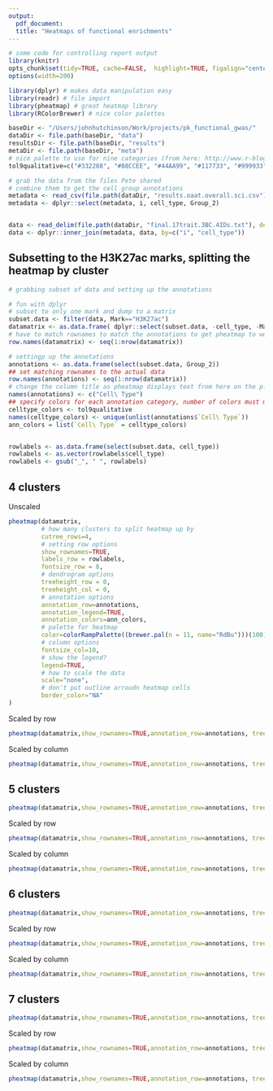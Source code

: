 ```yaml
---
output:
  pdf_document:
  title: "Heatmaps of functional enrichments"
---
```


```r
# some code for controlling report output
library(knitr)
opts_chunk$set(tidy=TRUE, cache=FALSE,  highlight=TRUE, figalign="center", echo=FALSE, warning=FALSE, error=FALSE, message=FALSE, tidy.opts=list(keep.blank.line=FALSE, width.cutoff=120))
options(width=200)
```


```r
library(dplyr) # makes data manipulation easy
library(readr) # file import
library(pheatmap) # great heatmap library
library(RColorBrewer) # nice color palettes
```



```r
baseDir <- "/Users/johnhutchinson/Work/projects/pk_functional_gwas/"
dataDir <- file.path(baseDir, "data")
resultsDir <- file.path(baseDir, "results")
metaDir <- file.path(baseDir, "meta")
# nice palette to use for nine categories (from here: http://www.r-bloggers.com/the-paul-tol-21-color-salute/)
tol9qualitative=c("#332288", "#88CCEE", "#44AA99", "#117733", "#999933", "#DDCC77", "#CC6677", "#882255", "#AA4499")
```


```r
# grab the data from the files Pete shared
# combine them to get the cell group annotations
metadata <- read_csv(file.path(dataDir, "results.oaat.overall.sci.csv"))
metadata <- dplyr::select(metadata, i, cell_type, Group_2)


data <- read_delim(file.path(dataDir, "final.17trait.3BC.4IDs.txt"), delim="\t")
data <- dplyr::inner_join(metadata, data, by=c("i", "cell_type"))
```


## Subsetting to the H3K27ac marks, splitting the heatmap by cluster


```r
# grabbing subset of data and setting up the annotations

# fun with dplyr
# subset to only one mark and dump to a matrix
subset.data <- filter(data, Mark=="H3K27ac")
datamatrix <- as.data.frame( dplyr::select(subset.data, -cell_type, -Mark, -i, -Group_2, -Name))
# have to match rownames to match the annotations to get pheatmap to work, defaults don;t work for some reason, have to be set
row.names(datamatrix) <- seq(1:nrow(datamatrix))

# settingp up the annotations
annotations <- as.data.frame(select(subset.data, Group_2))
## set matching rownames to the actual data
row.names(annotations) <- seq(1:nrow(datamatrix))
# change the column title as pheatmap displays text from here on the plot
names(annotations) <- c("Cell\ Type")
## specify colors for each annotation category, number of colors must match the number of annotation categories 
celltype_colors <- tol9qualitative
names(celltype_colors) <- unique(unlist(annotations$`Cell\ Type`))
ann_colors = list(`Cell\ Type` = celltype_colors)


rowlabels <- as.data.frame(select(subset.data, cell_type))
rowlabels <- as.vector(rowlabels$cell_type)
rowlabels <- gsub("_", " ", rowlabels)

```

## 4 clusters

Unscaled

```r
pheatmap(datamatrix,
         # how many clusters to split heatmap up by
         cutree_rows=4, 
         # setting row options
         show_rownames=TRUE,
         labels_row = rowlabels, 
         fontsize_row = 8,
         # dendrogram options
         treeheight_row = 0,
         treeheight_col = 0, 
         # annotation options
         annotation_row=annotations, 
         annotation_legend=TRUE, 
         annotation_colors=ann_colors, 
         # palette for heatmap
         color=colorRampPalette((brewer.pal(n = 11, name="RdBu")))(100),
         # column options
         fontsize_col=10, 
         # show the legend?
         legend=TRUE, 
         # how to scale the data
         scale="none",
         # don't put outline arroudn heatmap cells
         border_color="NA"
)
```

\pagebreak

Scaled by row

```r
pheatmap(datamatrix,show_rownames=TRUE,annotation_row=annotations, treeheight_row = 0, treeheight_col = 0,  color=colorRampPalette((brewer.pal(n = 11, name="RdBu")))(100), annotation_legend=TRUE, fontsize_col=10, legend=TRUE, scale="row", annotation_colors=ann_colors, border_color="NA", cutree_rows=4,labels_row = rowlabels, fontsize_row = 8 )
```

\pagebreak

Scaled by column

```r
pheatmap(datamatrix,show_rownames=TRUE,annotation_row=annotations, treeheight_row = 0, treeheight_col = 0,  color=colorRampPalette((brewer.pal(n = 11, name="RdBu")))(100), annotation_legend=TRUE, fontsize_col=10, legend=TRUE, scale="column", annotation_colors=ann_colors, border_color="NA" , cutree_rows=4,labels_row = rowlabels, fontsize_row = 8)
```

\pagebreak


## 5 clusters

```r

pheatmap(datamatrix,show_rownames=TRUE,annotation_row=annotations, treeheight_row = 0, treeheight_col = 0,  color=colorRampPalette((brewer.pal(n = 11, name="RdBu")))(100), annotation_legend=TRUE, fontsize_col=10, legend=TRUE, scale="none", annotation_colors=ann_colors, border_color="NA", cutree_rows=5, labels_row = rowlabels, fontsize_row = 8)
```

\pagebreak

Scaled by row

```r
pheatmap(datamatrix,show_rownames=TRUE,annotation_row=annotations, treeheight_row = 0, treeheight_col = 0,  color=colorRampPalette((brewer.pal(n = 11, name="RdBu")))(100), annotation_legend=TRUE, fontsize_col=10, legend=TRUE, scale="row", annotation_colors=ann_colors, border_color="NA", cutree_rows=5,labels_row = rowlabels, fontsize_row = 8 )
```

\pagebreak

Scaled by column

```r
pheatmap(datamatrix,show_rownames=TRUE,annotation_row=annotations, treeheight_row = 0, treeheight_col = 0,  color=colorRampPalette((brewer.pal(n = 11, name="RdBu")))(100), annotation_legend=TRUE, fontsize_col=10, legend=TRUE, scale="column", annotation_colors=ann_colors, border_color="NA" , cutree_rows=5,labels_row = rowlabels, fontsize_row = 8)
```

\pagebreak


## 6 clusters

```r

pheatmap(datamatrix,show_rownames=TRUE,annotation_row=annotations, treeheight_row = 0, treeheight_col = 0,  color=colorRampPalette((brewer.pal(n = 11, name="RdBu")))(100), annotation_legend=TRUE, fontsize_col=10, legend=TRUE, scale="none", annotation_colors=ann_colors, border_color="NA", cutree_rows=6, labels_row = rowlabels, fontsize_row = 8)
```

\pagebreak

Scaled by row

```r
pheatmap(datamatrix,show_rownames=TRUE,annotation_row=annotations, treeheight_row = 0, treeheight_col = 0,  color=colorRampPalette((brewer.pal(n = 11, name="RdBu")))(100), annotation_legend=TRUE, fontsize_col=10, legend=TRUE, scale="row", annotation_colors=ann_colors, border_color="NA", cutree_rows=6,labels_row = rowlabels, fontsize_row = 8 )
```

\pagebreak

Scaled by column

```r
pheatmap(datamatrix,show_rownames=TRUE,annotation_row=annotations, treeheight_row = 0, treeheight_col = 0,  color=colorRampPalette((brewer.pal(n = 11, name="RdBu")))(100), annotation_legend=TRUE, fontsize_col=10, legend=TRUE, scale="column", annotation_colors=ann_colors, border_color="NA" , cutree_rows=6,labels_row = rowlabels, fontsize_row = 8)
```

## 7 clusters

```r

pheatmap(datamatrix,show_rownames=TRUE,annotation_row=annotations, treeheight_row = 0, treeheight_col = 0,  color=colorRampPalette((brewer.pal(n = 11, name="RdBu")))(100), annotation_legend=TRUE, fontsize_col=10, legend=TRUE, scale="none", annotation_colors=ann_colors, border_color="NA", cutree_rows=7, labels_row = rowlabels, fontsize_row = 8)
```

\pagebreak

Scaled by row

```r
pheatmap(datamatrix,show_rownames=TRUE,annotation_row=annotations, treeheight_row = 0, treeheight_col = 0,  color=colorRampPalette((brewer.pal(n = 11, name="RdBu")))(100), annotation_legend=TRUE, fontsize_col=10, legend=TRUE, scale="row", annotation_colors=ann_colors, border_color="NA", cutree_rows=7,labels_row = rowlabels, fontsize_row = 8 )
```

\pagebreak

Scaled by column

```r
pheatmap(datamatrix,show_rownames=TRUE,annotation_row=annotations, treeheight_row = 0, treeheight_col = 0,  color=colorRampPalette(rev(brewer.pal(n = 11, name="RdBu")))(100), annotation_legend=TRUE, fontsize_col=10, legend=TRUE, scale="column", annotation_colors=ann_colors, border_color="NA" , cutree_rows=7,labels_row = rowlabels, fontsize_row = 8)
```


